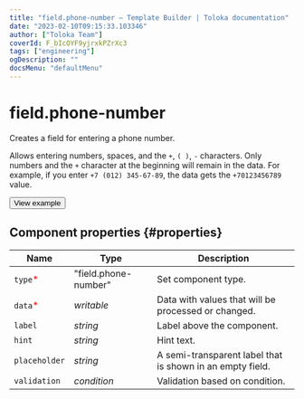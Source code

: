 ```yaml
---
title: "field.phone-number — Template Builder | Toloka documentation"
date: "2023-02-10T09:15:33.103346"
author: ["Toloka Team"]
coverId: F_bIcOYF9yjrxkPZrXc3
tags: ["engineering"]
ogDescription: ""
docsMenu: "defaultMenu"
---
```


# field.phone-number

Creates a field for entering a phone number.

Allows entering numbers, spaces, and the `+`, `( )`, `-` characters. Only numbers and the `+` character at the beginning will remain in the data. For example, if you enter `+7 (012) 345-67-89`, the data gets the `+70123456789` value.

<Button themeColor="light" view="default" size="l" type="link" url="https://ya.cc/t/_hp-34Gj3twiJS">View example</Button>

## Component properties {#properties}

**Name** | **Type** | **Description**
----- | ----- | -----
`type`<span style="color: red">\*</span> | "field.phone-number" | Set component type.
`data`<span style="color: red">\*</span> | _writable_ | Data with values that will be processed or changed.
`label` | _string_ | Label above the component.
`hint` | _string_ | Hint text.
`placeholder` | _string_ | A semi-transparent label that is shown in an empty field.
`validation` | _condition_ | Validation based on condition.
